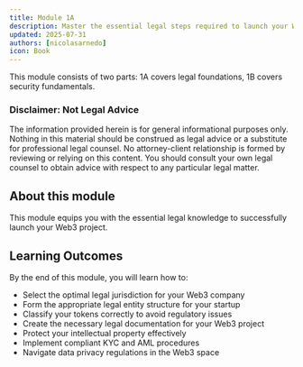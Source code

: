 ```yaml
---
title: Module 1A
description: Master the essential legal steps required to launch your Web3 project correctly and avoid common regulatory pitfalls
updated: 2025-07-31
authors: [nicolasarnedo]
icon: Book
---
```


This module consists of two parts: 1A covers legal foundations, 1B covers security fundamentals.

### Disclaimer: Not Legal Advice 

The information provided herein is for general informational purposes only. Nothing in this material should be construed as legal advice or a substitute for professional legal counsel. No attorney-client relationship is formed by reviewing or relying on this content. You should consult your own legal counsel to obtain advice with respect to any particular legal matter.

## About this module
This module equips you with the essential legal knowledge to successfully launch your Web3 project.

## Learning Outcomes
By the end of this module, you will learn how to:
- Select the optimal legal jurisdiction for your Web3 company
- Form the appropriate legal entity structure for your startup
- Classify your tokens correctly to avoid regulatory issues
- Create the necessary legal documentation for your Web3 project
- Protect your intellectual property effectively
- Implement compliant KYC and AML procedures
- Navigate data privacy regulations in the Web3 space